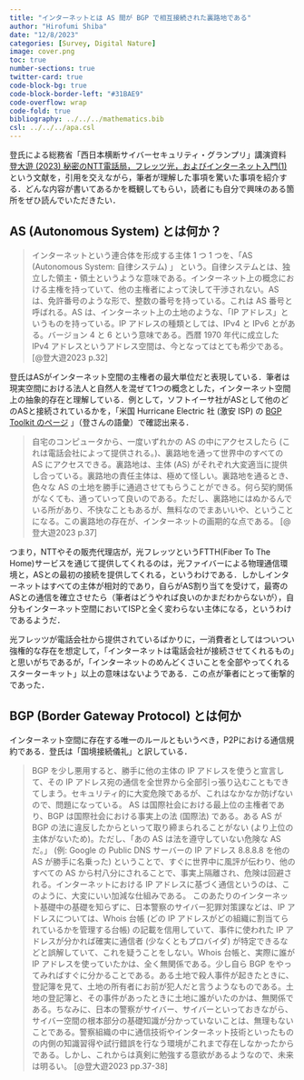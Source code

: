 ```yaml
---
title: "インターネットとは AS 間が BGP で相互接続された裏路地である"
author: "Hirofumi Shiba"
date: "12/8/2023"
categories: [Survey, Digital Nature]
image: cover.png
toc: true
number-sections: true
twitter-card: true
code-block-bg: true
code-block-border-left: "#31BAE9"
code-overflow: wrap
code-fold: true
bibliography: ../../../mathematics.bib
csl: ../../../apa.csl
---
```


登氏による総務省「西日本横断サイバーセキュリティ・グランプリ」講演資料 [登大遊 (2023) 秘密のNTT電話局，フレッツ光，およびインターネット入門(1)](https://dnobori.cyber.ipa.go.jp/ppt/download/20230610_soumu/230610%20講演%20第1部%20(登)%20-%20配布資料その1%20-%20秘密の%20NTT%20電話局、フレッツ光、インターネット入門.pdf) という文献を，引用を交えながら，筆者が理解した事項を驚いた事項を紹介する．どんな内容が書いてあるかを概観してもらい，読者にも自分で興味のある箇所をぜひ読んでいただきたい．

## AS (Autonomous System) とは何か？

> インターネットという連合体を形成する主体 1 つ 1 つを、「AS (Autonomous System: 自律システム) 」 という。自律システムとは、独立した領主・領土というような意味である。インターネット上の概念における主権を持っていて、他の主権者によって決して干渉されない。AS は、免許番号のような形で、整数の番号を持っている。これは AS 番号と呼ばれる。AS は、インターネット上の土地のような、「IP アドレス」というものを持っている。IP アドレスの種類としては、IPv4 と IPv6 とがある。バージョン 4 と 6 という意味である。西暦 1970 年代に成立した IPv4 アドレスというアドレス空間は、今となってはとても希少である。 [@登大遊2023 p.32]

登氏はASがインターネット空間の主権者の最大単位だと表現している．筆者は現実空間における法人と自然人を混ぜて1つの概念とした，インターネット空間上の抽象的存在と理解している．例として，ソフトイーサ社がASとして他のどのASと接続されているかを，「米国 Hurricane Electric 社 (激安 ISP) の [BGP Toolkit のページ](https://bgp.he.net/AS59103#_graph4) 」（登さんの語彙）で確認出来る．

> 自宅のコンピュータから、一度いずれかの AS の中にアクセスしたら (これは電話会社によって提供される。)、裏路地を通って世界中のすべての AS にアクセスできる。裏路地は、主体 (AS) がそれぞれ大変適当に提供し合っている。裏路地の責任主体は、極めて怪しい。裏路地を通るとき、色々な AS の土地を勝手に通過させてもらうことができる。何ら契約関係がなくても、通っていって良いのである。ただし、裏路地にはぬかるんでいる所があり、不快なこともあるが、無料なのでまあいいや、ということになる。この裏路地の存在が、インターネットの画期的な点である。 [@登大遊2023 p.37]

つまり，NTTやその販売代理店が，光フレッツというFTTH(Fiber To The Home)サービスを通じて提供してくれるのは，光ファイバーによる物理通信環境と，ASとの最初の接続を提供してくれる，というわけである．しかしインターネットはすべての主体が相対的であり，自らがAS割り当てを受けて，最寄のASとの通信を確立させたら（筆者はどうやれば良いのかまだわからないが），自分もインターネット空間においてISPと全く変わらない主体になる，というわけであるようだ．

光フレッツが電話会社から提供されているばかりに，一消費者としてはついつい強権的な存在を想定して，「インターネットは電話会社が接続させてくれるもの」と思いがちであるが，「インターネットのめんどくさいことを全部やってくれるスターターキット」以上の意味はないようである．この点が筆者にとって衝撃的であった．

## BGP (Border Gateway Protocol) とは何か

インターネット空間に存在する唯一のルールともいうべき，P2Pにおける通信規約である．登氏は「国境接続儀礼」と訳している．

> BGP を少し悪用すると、勝手に他の主体の IP アドレスを使うと宣言して、その IP アドレス宛の通信を全世界から全部引っ張り込むこともできてしまう。セキュリティ的に大変危険であるが、これはなかなか防げないので、問題になっている。 AS は国際社会における最上位の主権者であり、BGP は国際社会における事実上の法 (国際法) である。ある AS が BGP の法に違反したからといって取り締まられることがない (より上位の主体がないため)。ただし、「あの AS は法を遵守していない危険な AS だ。」 (例: Google の Public DNS サーバーの IP アドレス 8.8.8.8 を他の AS が勝手に名乗った) ということで、すぐに世界中に風評が伝わり、他のすべての AS から村八分にされることで、事実上隔離され、危険は回避される。インターネットにおける IP アドレスに基づく通信というのは、このように、大変にいい加減な仕組みである。
> このあたりのインターネット基礎中の基礎を知らずに、日本警察のサイバー犯罪対策課などは、IP アドレスについては、Whois 台帳 (どの IP アドレスがどの組織に割当てられているかを管理する台帳) の記載を信用していて、事件に使われた IP アドレスが分かれば確実に通信者 (少なくともプロバイダ) が特定できるなどと誤解していて、これを疑うことをしない。Whois 台帳と、実際に誰が IP アドレスを使っていたかは、全く無関係である。少し自ら BGP をやってみればすぐに分かることである。ある土地で殺人事件が起きたときに、登記簿を見て、土地の所有者にお前が犯人だと言うようなものである。土地の登記簿と、その事件があったときに土地に誰がいたのかは、無関係である。ちなみに、日本の警察がサイバー、サイバーといっておきながら、サイバー空間の根本部分の基礎知識が分かっていないことは、無理もないことである。警察組織の中に通信技術やインターネット技術といったものの内側の知識習得や試行錯誤を行なう環境がこれまで存在しなかったからである。しかし、これからは真剣に勉強する意欲があるようなので、未来は明るい。 [@登大遊2023 pp.37-38]

